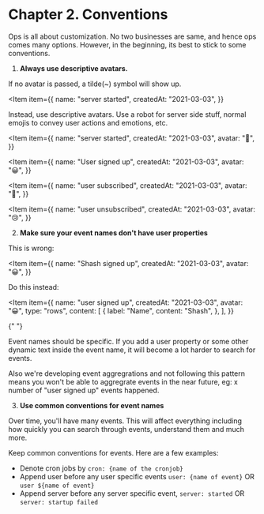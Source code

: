 
# Chapter 2. Conventions

Ops is all about customization. No two businesses are same, and hence ops comes many options.
However, in the beginning, its best to stick to some conventions.

1. **Always use descriptive avatars.**

If no avatar is passed, a tilde(~) symbol will show up.

<Item
  item={{
    name: "server started",
    createdAt: "2021-03-03",
  }}
></Item>

Instead, use descriptive avatars. Use a robot for server side stuff, normal emojis to convey user actions and emotions, etc.

<Item
  item={{
    name: "server started",
    createdAt: "2021-03-03",
    avatar: "🤖",
  }}
></Item>

<Item
  item={{
    name: "User signed up",
    createdAt: "2021-03-03",
    avatar: "😀",
  }}
></Item>
<Item
  item={{
    name: "user subscribed",
    createdAt: "2021-03-03",
    avatar: "🤑",
  }}
></Item>
<Item
  item={{
    name: "user unsubscribed",
    createdAt: "2021-03-03",
    avatar: "😢",
  }}
></Item>

2. **Make sure your event names don't have user properties**

This is wrong:

<Item
  item={{
    name: "Shash signed up",
    createdAt: "2021-03-03",
    avatar: "😀",
  }}
></Item>

Do this instead:

<Item
  item={{
    name: "user signed up",
    createdAt: "2021-03-03",
    avatar: "😀",
    type: "rows",
    content: [
      {
        label: "Name",
        content: "Shash",
      },
    ],
  }}
>
  {" "}
</Item>

Event names should be specific. If you add a user property or some other dynamic text inside the event name, it will become a lot harder to search for events.

Also we're developing event aggregrations and not following this pattern means you won't be able to aggregrate events in the near future, eg: x number of "user signed up" events happened.

3. **Use common conventions for event names**

Over time, you'll have many events. This will affect everything including how quickly you can search through events, understand them and much more.

Keep common conventions for events. Here are a few examples:

- Denote cron jobs by `cron: {name of the cronjob}`
- Append user before any user specific events `user: {name of event}` OR `user ${name of event}`
- Append server before any server specific event, `server: started` OR `server: startup failed`